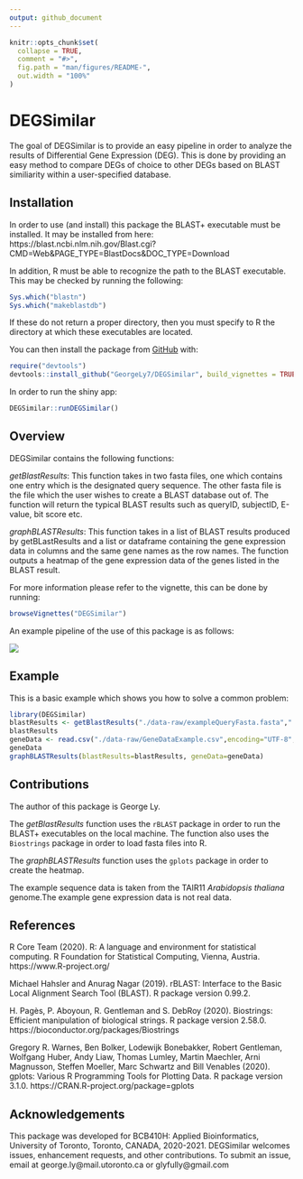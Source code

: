 ```yaml
---
output: github_document
---
```


<!-- README.md is generated from README.Rmd. Please edit that file -->

```r
knitr::opts_chunk$set(
  collapse = TRUE,
  comment = "#>",
  fig.path = "man/figures/README-",
  out.width = "100%"
)
```

# DEGSimilar

<!-- badges: start -->
<!-- badges: end -->

The goal of DEGSimilar is to provide an easy pipeline in order to analyze the results of Differential Gene Expression (DEG).
This is done by providing an easy method to compare DEGs of choice to other DEGs based on BLAST similiarity within a user-specified
database.

## Installation

In order to use (and install) this package the BLAST+ executable must be installed. It may be installed from here:
https://blast.ncbi.nlm.nih.gov/Blast.cgi?CMD=Web&PAGE_TYPE=BlastDocs&DOC_TYPE=Download

In addition, R must be able to recognize the path to the BLAST executable. This may be checked by running the following:

```r
Sys.which("blastn")
Sys.which("makeblastdb")
```

If these do not return a proper directory, then you must specify to R the directory at which these executables are located.

You can then install the package from [GitHub](https://github.com/) with:

``` r
require("devtools")
devtools::install_github("GeorgeLy7/DEGSimilar", build_vignettes = TRUE)
```
In order to run the shiny app:

```r
DEGSimilar::runDEGSimilar()
```

## Overview

DEGSimilar contains the following functions:

  *getBlastResults*: This function takes in two fasta files, one which contains one entry which is the designated query sequence.
    The other fasta file is the file which the user wishes to create a BLAST database out of. The function will return the typical
    BLAST results such as queryID, subjectID, E-value, bit score etc.
    
  
  *graphBLASTResults*: This function takes in a list of BLAST results produced by getBLastResults and a list or dataframe containing the 
    gene expression data in columns and the same gene names as the row names. The function outputs a heatmap of the gene expression data
    of the genes listed in the BLAST result.
    
For more information please refer to the vignette, this can be done by running:

```r
browseVignettes("DEGSimilar")
```
An example pipeline of the use of this package is as follows:

![](./inst/extdata/Image1.png)


## Example

This is a basic example which shows you how to solve a common problem:

```r
library(DEGSimilar)
blastResults <- getBlastResults("./data-raw/exampleQueryFasta.fasta","./data-raw/exampleDatabase.fasta",dbType="nucl", userFastaType="prot")
blastResults
geneData <- read.csv("./data-raw/GeneDataExample.csv",encoding="UTF-8",row.names=1)
geneData
graphBLASTResults(blastResults=blastResults, geneData=geneData)

```

## Contributions

The author of this package is George Ly. 

The *getBlastResults* function uses the `rBLAST` package in order to run the BLAST+ executables on the local machine. The function also uses the `Biostrings` package in order to load fasta files into R.

The *graphBLASTResults* function uses the `gplots` package in order to create the heatmap.

The example sequence data is taken from the TAIR11 *Arabidopsis thaliana* genome.The example gene expression data is not real data.

## References

R Core Team (2020). R: A language and environment for statistical computing. R Foundation for Statistical Computing, Vienna, Austria. https://www.R-project.org/

Michael Hahsler and Anurag Nagar (2019). rBLAST: Interface to the Basic Local Alignment Search Tool (BLAST). R package version
  0.99.2.
  
H. Pagès, P. Aboyoun, R. Gentleman and S. DebRoy (2020). Biostrings: Efficient manipulation of biological strings. R package
  version 2.58.0. https://bioconductor.org/packages/Biostrings

Gregory R. Warnes, Ben Bolker, Lodewijk Bonebakker, Robert Gentleman, Wolfgang Huber, Andy Liaw, Thomas Lumley, Martin Maechler,
  Arni Magnusson, Steffen Moeller, Marc Schwartz and Bill Venables (2020). gplots: Various R Programming Tools for Plotting Data. R
  package version 3.1.0. https://CRAN.R-project.org/package=gplots


## Acknowledgements

This package was developed for BCB410H: Applied Bioinformatics, University of Toronto, Toronto, CANADA, 2020-2021. DEGSimilar welcomes issues, enhancement requests, and other contributions. To submit an issue, email at george.ly@mail.utoronto.ca or glyfully@gmail.com
